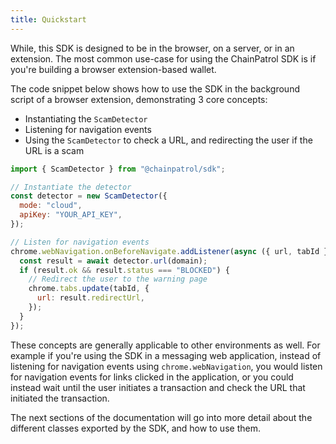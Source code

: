 ```yaml
---
title: Quickstart
---
```


While, this SDK is designed to be in the browser, on a server, or in an extension.
The most common use-case for using the ChainPatrol SDK is if you're
building a browser extension-based wallet.

The code snippet below shows how to use the SDK in the background script of a
browser extension, demonstrating 3 core concepts:

- Instantiating the `ScamDetector`
- Listening for navigation events
- Using the `ScamDetector` to check a URL, and redirecting the user if the URL is
  a scam

```js background.js
import { ScamDetector } from "@chainpatrol/sdk";

// Instantiate the detector
const detector = new ScamDetector({
  mode: "cloud",
  apiKey: "YOUR_API_KEY",
});

// Listen for navigation events
chrome.webNavigation.onBeforeNavigate.addListener(async ({ url, tabId }) => {
  const result = await detector.url(domain);
  if (result.ok && result.status === "BLOCKED") {
    // Redirect the user to the warning page
    chrome.tabs.update(tabId, {
      url: result.redirectUrl,
    });
  }
});
```

These concepts are generally applicable to other environments as well. For example
if you're using the SDK in a messaging web application, instead of listening for
navigation events using `chrome.webNavigation`, you would listen for navigation
events for links clicked in the application, or you could instead wait until the
user initiates a transaction and check the URL that initiated the transaction.

The next sections of the documentation will go into more detail about the
different classes exported by the SDK, and how to use them.
